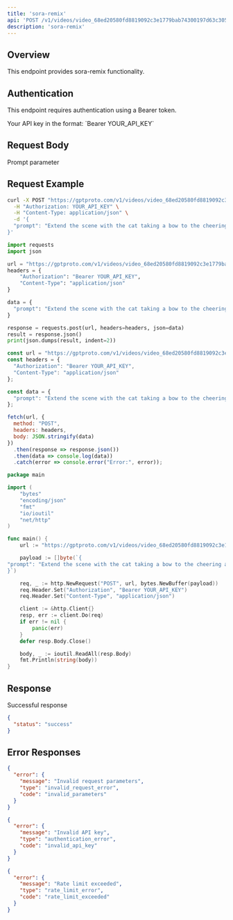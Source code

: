 ```yaml
---
title: 'sora-remix'
api: 'POST /v1/videos/video_68ed20580fd8819092c3e1779bab74300197d63c305fecf8/remix'
description: 'sora-remix'
---
```


## Overview

This endpoint provides sora-remix functionality.

## Authentication

This endpoint requires authentication using a Bearer token.

<ParamField header="Authorization" type="string" required>
  Your API key in the format: `Bearer YOUR_API_KEY`
</ParamField>

## Request Body

<ParamField body="prompt" type="string" required>
  Prompt parameter
</ParamField>

## Request Example

<CodeGroup>

```bash cURL
curl -X POST "https://gptproto.com/v1/videos/video_68ed20580fd8819092c3e1779bab74300197d63c305fecf8/remix" \
  -H "Authorization: YOUR_API_KEY" \
  -H "Content-Type: application/json" \
  -d '{
  "prompt": "Extend the scene with the cat taking a bow to the cheering audience"
}'
```

```python Python
import requests
import json

url = "https://gptproto.com/v1/videos/video_68ed20580fd8819092c3e1779bab74300197d63c305fecf8/remix"
headers = {
    "Authorization": "Bearer YOUR_API_KEY",
    "Content-Type": "application/json"
}

data = {
  "prompt": "Extend the scene with the cat taking a bow to the cheering audience"
}

response = requests.post(url, headers=headers, json=data)
result = response.json()
print(json.dumps(result, indent=2))
```

```javascript JavaScript
const url = "https://gptproto.com/v1/videos/video_68ed20580fd8819092c3e1779bab74300197d63c305fecf8/remix";
const headers = {
  "Authorization": "Bearer YOUR_API_KEY",
  "Content-Type": "application/json"
};

const data = {
  "prompt": "Extend the scene with the cat taking a bow to the cheering audience"
};

fetch(url, {
  method: "POST",
  headers: headers,
  body: JSON.stringify(data)
})
  .then(response => response.json())
  .then(data => console.log(data))
  .catch(error => console.error("Error:", error));
```

```go Go
package main

import (
    "bytes"
    "encoding/json"
    "fmt"
    "io/ioutil"
    "net/http"
)

func main() {
    url := "https://gptproto.com/v1/videos/video_68ed20580fd8819092c3e1779bab74300197d63c305fecf8/remix"

    payload := []byte(`{
"prompt": "Extend the scene with the cat taking a bow to the cheering audience"
}`)

    req, _ := http.NewRequest("POST", url, bytes.NewBuffer(payload))
    req.Header.Set("Authorization", "Bearer YOUR_API_KEY")
    req.Header.Set("Content-Type", "application/json")

    client := &http.Client{}
    resp, err := client.Do(req)
    if err != nil {
        panic(err)
    }
    defer resp.Body.Close()

    body, _ := ioutil.ReadAll(resp.Body)
    fmt.Println(string(body))
}
```

</CodeGroup>

## Response

<ResponseField name="Success" type="200">
  Successful response

```json
{
  "status": "success"
}
```
</ResponseField>

## Error Responses

<ResponseExample>

```json 400 - Bad Request
{
  "error": {
    "message": "Invalid request parameters",
    "type": "invalid_request_error",
    "code": "invalid_parameters"
  }
}
```

```json 401 - Unauthorized
{
  "error": {
    "message": "Invalid API key",
    "type": "authentication_error",
    "code": "invalid_api_key"
  }
}
```

```json 429 - Rate Limit Exceeded
{
  "error": {
    "message": "Rate limit exceeded",
    "type": "rate_limit_error",
    "code": "rate_limit_exceeded"
  }
}
```

</ResponseExample>

